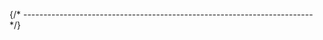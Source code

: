 


{/* ------------------------------------------------------------------------ */}

<ManualInstallQuickTest
  longName="GNU RISC-V Embedded GCC"
  shortName="riscv-none-elf-gcc"
  programName="riscv-none-elf-gcc"
  branding="riscv-none-elf-gcc (xPack GNU RISC-V Embedded GCC x86_64) "
/>
